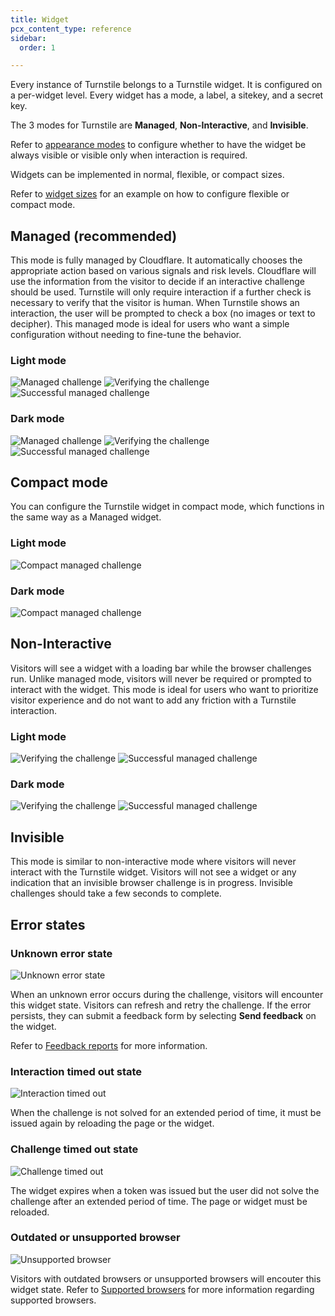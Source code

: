 ```yaml
---
title: Widget
pcx_content_type: reference
sidebar:
  order: 1

---
```



Every instance of Turnstile belongs to a Turnstile widget. It is configured on a per-widget level. Every widget has a mode, a label, a <GlossaryTooltip term="sitekey">sitekey</GlossaryTooltip>, and a <GlossaryTooltip term="secret key">secret key</GlossaryTooltip>.

The 3 modes for Turnstile are **Managed**, **Non-Interactive**, and **Invisible**.

Refer to [appearance modes](/turnstile/get-started/client-side-rendering/#appearance-modes) to configure whether to have the widget be always visible or visible only when interaction is required. 

Widgets can be implemented in normal, flexible, or compact sizes. 

<Render file="widget-size" />

Refer to [widget sizes](/turnstile/get-started/client-side-rendering/#widget-size) for an example on how to configure flexible or compact mode.

## Managed (recommended)

This mode is fully managed by Cloudflare. It automatically chooses the appropriate action based on various signals and risk levels. Cloudflare will use the information from the visitor to decide if an interactive challenge should be used. Turnstile will only require interaction if a further check is necessary to verify that the visitor is human. When Turnstile shows an interaction, the user will be prompted to check a box (no images or text to decipher). This managed mode is ideal for users who want a simple configuration without needing to fine-tune the behavior.

### Light mode

![Managed challenge](~/assets/images/turnstile/light-regular.png)
![Verifying the challenge](~/assets/images/turnstile/light-verifying.png)
![Successful managed challenge](~/assets/images/turnstile/light-success.png)

### Dark mode

![Managed challenge](~/assets/images/turnstile/dark-regular.png)
![Verifying the challenge](~/assets/images/turnstile/dark-verifying.png)
![Successful managed challenge](~/assets/images/turnstile/dark-success.png)

## Compact mode

You can configure the Turnstile widget in compact mode, which functions in the same way as a Managed widget. 

### Light mode

![Compact managed challenge](~/assets/images/turnstile/light-compact.png)

### Dark mode

![Compact managed challenge](~/assets/images/turnstile/dark-compact.png)

## Non-Interactive

Visitors will see a widget with a loading bar while the browser challenges run. Unlike managed mode, visitors will never be required or prompted to interact with the widget. This mode is ideal for users who want to prioritize visitor experience and do not want to add any friction with a Turnstile interaction.

### Light mode

![Verifying the challenge](~/assets/images/turnstile/light-verifying.png)
![Successful managed challenge](~/assets/images/turnstile/light-success.png)

### Dark mode

![Verifying the challenge](~/assets/images/turnstile/dark-verifying.png)
![Successful managed challenge](~/assets/images/turnstile/dark-success.png)

## Invisible

This mode is similar to non-interactive mode where visitors will never interact with the Turnstile widget. Visitors will not see a widget or any indication that an invisible browser challenge is in progress. Invisible challenges should take a few seconds to complete.

## Error states

### Unknown error state

![Unknown error state](~/assets/images/turnstile/unknown-error-state.png)

When an unknown error occurs during the challenge, visitors will encounter this widget state. Visitors can refresh and retry the challenge. If the error persists, they can submit a feedback form by selecting **Send feedback** on the widget. 

Refer to [Feedback reports](/turnstile/troubleshooting/feedback-reports) for more information.

### Interaction timed out state

![Interaction timed out](~/assets/images/turnstile/interaction-timed-out.png)

When the challenge is not solved for an extended period of time, it must be issued again by reloading the page or the widget. 

### Challenge timed out state

![Challenge timed out](~/assets/images/turnstile/challenge-timed-out.png)

The widget expires when a token was issued but the user did not solve the challenge after an extended period of time. The page or widget must be reloaded.

### Outdated or unsupported browser

![Unsupported browser](~/assets/images/turnstile/unsupported-browser.png)

Visitors with outdated browsers or unsupported browsers will encouter this widget state. Refer to [Supported browsers](/waf/reference/cloudflare-challenges/#browser-support) for more information regarding supported browsers.